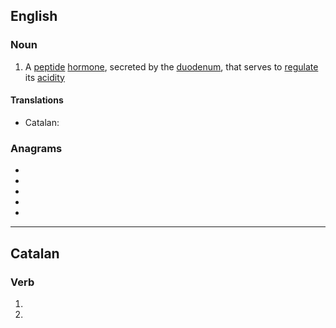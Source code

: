 ==English==
{{wikipedia}}

===Noun===
{{en-noun}}

# {{lb|en|hormone}} A [[peptide]] [[hormone]], secreted by the [[duodenum]], that serves to [[regulate]] its [[acidity]]

====Translations====
{{trans-top|hormone}}
* Catalan: {{t|ca|secretina|f}}
{{trans-mid}}
{{trans-bottom}}

===Anagrams===
* {{l|en|centries}}
* {{l|en|enterics}}
* {{l|en|enticers}}
* {{l|en|in secret}}
* {{l|en|scienter}}

----

==Catalan==

===Verb===
{{head|ca|verb form}}

# {{ca-verb form of|p=3|n=pl|t=pres|m=sub|secretar}}
# {{ca-verb form of|p=3|n=pl|m=impr|secretar}}